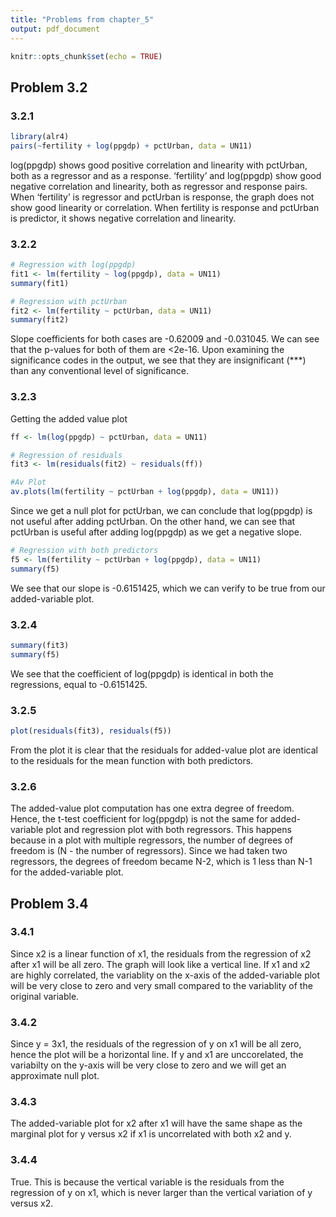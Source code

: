 ---
title: "Problems from chapter_5"
output: pdf_document
---

```{r setup, include=FALSE}
knitr::opts_chunk$set(echo = TRUE)
```

## Problem 3.2

### 3.2.1
```{r message=FALSE}
library(alr4)
pairs(~fertility + log(ppgdp) + pctUrban, data = UN11)
```

log(ppgdp) shows good positive correlation and linearity with pctUrban, both as a regressor and as a response. 'fertility' and log(ppgdp) show good negative correlation and linearity, both as regressor and response pairs. When 'fertility' is regressor and pctUrban is response, the graph does not show good linearity or correlation. When fertility is response and pctUrban is predictor, it shows negative correlation and linearity.

### 3.2.2
```{r}
# Regression with log(ppgdp)
fit1 <- lm(fertility ~ log(ppgdp), data = UN11)
summary(fit1)
```


```{r}
# Regression with pctUrban
fit2 <- lm(fertility ~ pctUrban, data = UN11)
summary(fit2)
```

Slope coefficients for both cases are -0.62009 and -0.031045. We can see that the p-values for both of them are <2e-16. Upon examining the significance codes in the output, we see that they are insignificant (***) than any conventional level of significance.

### 3.2.3
Getting the added value plot
```{r}
ff <- lm(log(ppgdp) ~ pctUrban, data = UN11)

# Regression of residuals
fit3 <- lm(residuals(fit2) ~ residuals(ff))

#Av Plot
av.plots(lm(fertility ~ pctUrban + log(ppgdp), data = UN11))

```
Since we get a null plot for pctUrban, we can conclude that log(ppgdp) is not useful after adding pctUrban. On the other hand, we can see that pctUrban is useful after adding log(ppgdp) as we get a negative slope.

```{r}
# Regression with both predictors
f5 <- lm(fertility ~ pctUrban + log(ppgdp), data = UN11)
summary(f5)
```
We see that our slope is -0.6151425, which we can verify to be true from our added-variable plot.

### 3.2.4
 
```{r}
summary(fit3)
summary(f5)
```

We see that the coefficient of log(ppgdp) is identical in both the regressions,
equal to -0.6151425.

### 3.2.5
```{r}
plot(residuals(fit3), residuals(f5))
```
From the plot it is clear that the residuals for added-value plot are identical to the residuals for the mean function with both predictors.

### 3.2.6
The added-value plot computation has one extra degree of freedom. Hence, the t-test coefficient for log(ppgdp) is not the same for added-variable plot and regression plot with both regressors. This happens because in a plot with multiple regressors, the number of degrees of freedom is (N - the number of regressors). Since we had taken two regressors, the degrees of freedom became N-2, which is 1 less than N-1 for the added-variable plot.

## Problem 3.4

### 3.4.1
Since x2 is a linear function of x1, the residuals from the regression of x2 after x1 will be all zero. The graph will look like a vertical line. If x1 and x2 are highly correlated, the variablity on the x-axis of the added-variable plot will be very close to zero and very small compared to the variablity of the original variable.

### 3.4.2
Since y = 3x1, the residuals of the regression of y on x1 will be all zero, hence the plot will be a horizontal line. If y and x1 are unccorelated, the variabilty on the y-axis will be very close to zero and we will get an approximate null plot.

### 3.4.3
The added-variable plot for x2 after x1 will have the same shape as the marginal plot for y versus x2 if x1 is uncorrelated with both x2 and y.

### 3.4.4
True. This is because the vertical variable is the residuals from the regression of y on x1, which is never larger than the vertical variation of y versus x2.
